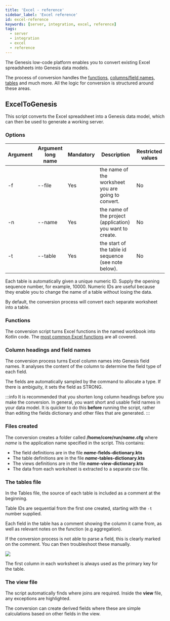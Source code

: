 ```yaml
---
title: 'Excel - reference'
sidebar_label: 'Excel reference'
id: excel-reference
keywords: [server, integration, excel, reference]
tags:
  - server
  - integration
  - excel
  - reference
---
```


The Genesis low-code platform enables you to convert existing Excel spreadsheets into Genesis data models. 

The process of conversion handles the [functions](#functions), [columns/field names](#column-headings-and-field-names), [tables](#the-tables-file) and much more. All the logic for conversion is structured around these areas. 


## ExcelToGenesis

This script converts the Excel spreadsheet into a Genesis data model, which can then be used to generate a working server.
<!-- The ExcelToGenesis script has a list of possible arguments: -f, -n, -t -->

### Options

| Argument | Argument long name      | Mandatory |               Description                                 | Restricted values         |
|----------|-------------------------|-----------|-----------------------------------------------------------|---------------------------|       
| -f  <!-- ExcelToGenesis -f -->     | --file <!-- ExcelToGenesis --file -->                 | Yes       | the name of the worksheet you are going to convert.       | No                        |        
| -n  <!-- ExcelToGenesis -n -->     | --name  <!-- ExcelToGenesis --name -->                | Yes       | the name of the project (application) you want to create. | No                        |              
| -t  <!-- ExcelToGenesis -t -->     | --table <!-- ExcelToGenesis --table -->                | Yes       | the start of the table id sequence (see note below).      | No                        |        



Each table is automatically given a unique numeric ID. Supply the opening sequence number, for example, 10000. Numeric IDs are useful because they enable you to change the name of a table without losing the data.

By default, the conversion process will convert each separate worksheet into a table.


### Functions

The conversion script turns Excel functions in the named workbook into Kotlin code. The [most common Excel functions](../../../../server/integration/excel-to-genesis/excel-functions/) are all covered.


### Column headings and field names

The conversion process turns Excel column names into Genesis field names. It analyses the content of the column to determine the field type of each field.

The fields are automatically sampled by the command to allocate a type. If there is ambiguity, it sets the field as STRONG.

:::info
It is recommended that you shorten long column headings before you make the conversion. In general, you want short and usable field names in your data model. It is quicker to do this **before** running the script, rather than editing the fields dictionary and other files that are generated.
:::

### Files created
The conversion creates a folder called **/home/core/run/_name_.cfg** where _name_ is the application name specified in the script. This contains:

* The field definitions are in the file **_name_-fields-dictionary.kts**
* The table definitions are in the file **_name_-tables-dictionary.kts**
* The views definitions are in the file **_name_-view-dictionary.kts**
* The data from each worksheet is extracted to a separate csv file.


### The tables file
In the Tables file, the source of each table is included as a comment at the beginning.


Table IDs are sequential from the first one created, starting with the `-t` number supplied.

Each field in the table has a comment showing the column it came from, as well as relevant notes on the function (e.g aggregation).

If the conversion process is not able to parse a field, this is clearly marked on the comment. You can then troubleshoot these manually.

![](/img/unable-to-parse.png)

The first column in each worksheet is always used as the primary key for the table.

### The view file

The script automatically finds where joins are required. Inside the **view** file, any exceptions are highlighted.

The conversion can create derived fields where these are simple calculations based on other fields in the view. 
